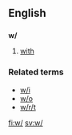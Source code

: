 {{also|Appendix:Variations of "w"}}
==English==

==={{abbreviation}}===
'''w/'''

# [[with]]

===Related terms===
* [[w/i]]
* [[w/o]]
* [[w/r/t]]

[[fi:w/]]
[[sv:w/]]